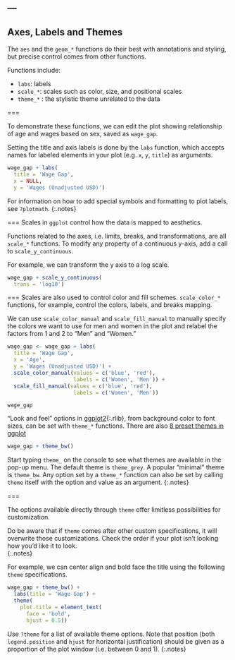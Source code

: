 ---
---

## Axes, Labels and Themes

The `aes` and the `geom_*` functions do their best with annotations and styling,
but precise control comes from other functions. 

Functions include:

- `labs`: labels
- `scale_*`: scales such as color, size, and positional scales
- `theme_*` : the stylistic theme unrelated to the data

===

To demonstrate these functions, we can edit the plot showing relationship of age and wages based on sex, saved as `wage_gap`. 

Setting the title and axis labels is done by the `labs` function, which accepts names for
labeled elements in your plot (e.g. `x`, `y`, `title`) as arguments.

```r
wage_gap + labs(
  title = 'Wage Gap',
  x = NULL,
  y = 'Wages (Unadjusted USD)')
```

For information on how to add special symbols and formatting to plot labels, see
`?plotmath`.
{:.notes}

===
Scales in `ggplot` control how the data is mapped to aesthetics. 

Functions related to the axes, i.e.  limits, breaks, and transformations,
are all `scale_*` functions. To modify any property of a continuous y-axis, add
a call to `scale_y_continuous`.

For example, we can transform the y axis to a log scale.
```r
wage_gap + scale_y_continuous(
  trans = 'log10')
```

===
Scales are also used to control color and fill schemes. `scale_color_*` functions, for example, control the colors, labels, and breaks mapping.

We can use `scale_color_manual` and `scale_fill_manual` to manually specify the colors we want to use for men and women in the plot and relabel the factors from 1 and 2 to "Men" and "Women."

```r
wage_gap <- wage_gap + labs(
  title = 'Wage Gap',
  x = 'Age',
  y = 'Wages (Unadjusted USD)') + 
  scale_color_manual(values = c('blue', 'red'), 
                     labels = c('Women', 'Men')) + 
  scale_fill_manual(values = c('blue', 'red'), 
                     labels = c('Women', 'Men')) 
```

```
wage_gap
```

"Look and feel" options in [ggplot2](){:.rlib}, from background color to font
sizes, can be set with `theme_*` functions. There are also [8 preset themes in ggplot](https://ggplot2.tidyverse.org/reference/ggtheme.html)

```r
wage_gap + theme_bw()
```

Start typing `theme_` on the console to see what themes are available in the
pop-up menu. The default theme is `theme_grey`. A popular "minimal" theme is
`theme_bw`. Any option set by a `theme_*` function can also be set by calling
`theme` itself with the option and value as an argument.
{:.notes}

===

The options available directly through `theme` offer limitless possibilities
for customization.

Do be aware that if `theme` comes after other custom specifications, it will overwrite
those customizations.  Check the order if your plot isn't looking how you'd like it to look.  
{:.notes}

For example, we can center align and bold face the title using the following `theme` specifications.

```r
wage_gap + theme_bw() +
  labs(title = 'Wage Gap') +
  theme(
    plot.title = element_text(
      face = 'bold',
      hjust = 0.5))
```

Use `?theme` for a list of available theme options. Note that position (both
`legend.position` and `hjust` for horizontal justification) should be given as a
proportion of the plot window (i.e. between 0 and 1).
{:.notes}
